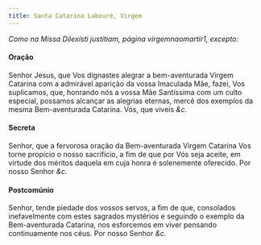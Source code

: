```yaml
---
title: Santa Catarina Labouré, Virgem
---
```


<em>Como na Missa Dilexísti justitiam, página virgemnaomartir1, excepto:</em>


#### Oração
<div class="container-fluid">
  <div class="row">
    <span class="text-justify"></span>
<span class="text-justify">
      Senhor Jesus, que Vos dignastes alegrar a bem-aventurada Virgem Catarina
      com a admirável aparição da vossa Imaculada Mãe, fazei, Vos suplicamos,
      que, honrando nós a vossa Mãe Santíssima com um culto especial, possamos
      alcançar as alegrias eternas, mercê dos exemplos da mesma Bem-aventurada
      Catarina. Vós, que viveis <em>&c.</em>
    </span>
</div>


#### Secreta
<div class="container-fluid">
  <div class="row">
    <span class="text-justify"></span>
<span class="text-justify">
      Senhor, que a fervorosa oração da Bem-aventurada Virgem Catarina Vos torne
      propício o nosso sacrifício, a fim de que por Vós seja aceite, em virtude
      dos méritos daquela em cuja honra é solenemente oferecido. Por nosso
      Senhor <em>&c.</em>
    </span>
</div>


#### Postcomúnio
<div class="container-fluid">
  <div class="row">
    <span class="text-justify"></span>
<span class="text-justify">
      Senhor, tende piedade dos vossos servos, a fim de que, consolados
      inefavelmente com estes sagrados mystérios e seguindo o exemplo da
      Bem-aventurada Catarina, nos esforcemos em viver pensando continuamente
      nos céus. Por nosso Senhor <em>&c.</em>
    </span>
</div>
